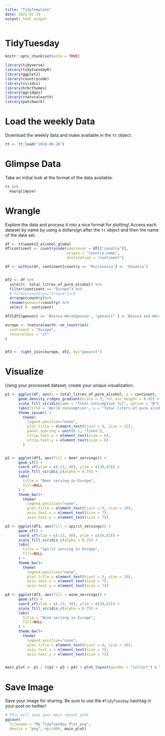 ---
title: "TidyTemplate"
date: 2021-02-19
output: html_output
---

# TidyTuesday


```{r setup, include=FALSE}

knitr::opts_chunk$set(echo = TRUE)

library(tidyverse)
library(tidytuesdayR)
library(ggplot2)
library(countrycode)
library(viridis)
library(hrbrthemes)
library(ggridges)
library(rnaturalearth)
library(patchwork)
```

# Load the weekly Data

Download the weekly data and make available in the `tt` object.

```{r Load}

tt <- tt_load("2018-06-26")

```

# Glimpse Data

Take an initial look at the format of the data available.

```{r Glimpse}

tt %>% 
  map(glimpse)

```

# Wrangle

Explore the data and process it into a nice format for plotting! Access each dataset by name by using a dollarsign after the `tt` object and then the name of the data set.

```{r Wrangle}

df <- tt$week13_alcohol_global
df$continent <- countrycode(sourcevar = df[["country"]],
                            origin = "country.name",
                            destination = "continent")

df <- within(df, continent[country == 'Micronesia'] <- 'Oceania')


df2 <- df %>%
  select(- total_litres_of_pure_alcohol) %>%
  filter(continent == "Europe") %>%
  # filter(country=="France")%>%
  arrange(country)%>%
  rename(geounit=country) %>%
  select (- continent)

df2[df2$geounit == 'Bosnia-Herzegovina', "geounit" ] <-'Bosnia and Herzegovina'

europe <- rnaturalearth::ne_countries(
  continent = "Europe",
  returnclass = "sf"
)


df3 <- right_join(europe, df2, by="geounit")

```


# Visualize

Using your processed dataset, create your unique visualization.

```{r Visualize}
p1 <- ggplot(df, aes(x = total_litres_of_pure_alcohol, y = continent, fill = ..x..)) +
      geom_density_ridges_gradient(scale = 3, rel_min_height = 0.01) +
      scale_fill_viridis(name = "Total Consumption [L]", option = "B") +
      labs(title = 'World consumption', x = "Total liters of pure alcohol consumed", y = "Continent") +
      theme_ipsum() +
        theme(
          legend.position="none",
          plot.title = element_text(hjust = 0, size = 12),
          panel.spacing = unit(0.1, "lines"),
          strip.text.x = element_text(size = 6),
          strip.text.y = element_text(size = 6)
        )


p2 <- ggplot(df3, aes(fill = beer_servings)) + 
      geom_sf() +
      coord_sf(xlim = c(-23, 40), ylim = c(30,82)) +
      scale_fill_viridis_c(alpha = 0.75) +
      labs(
        title = "Beer serving in Europe",
        fill=NULL
      ) +
      theme_bw()+
        theme(
          legend.position="none",
          plot.title = element_text(hjust = 0, size = 10),
          axis.text.x = element_text(size = 7),
          axis.text.y = element_text(size = 7))

p3 <- ggplot(df3, aes(fill = spirit_servings)) + 
      geom_sf() + 
      coord_sf(xlim = c(-23, 40), ylim = c(30,82)) + 
      scale_fill_viridis_c(alpha = 0.75) +
      labs(
        title = "Spirit serving in Europe",
        fill=NULL
      ) +
      theme_bw()+
        theme(
          legend.position="none",
          plot.title = element_text(hjust = 0, size = 10),
          axis.text.x = element_text(size = 7),
          axis.text.y = element_text(size = 7))

p4 <- ggplot(df3, aes(fill = wine_servings)) + 
      geom_sf() + 
      coord_sf(xlim = c(-23, 40), ylim = c(30,82)) + 
      scale_fill_viridis_c(alpha = 0.75) +
      labs(
        title = "Wine serving in Europe",
        fill=NULL
      ) +
      theme_bw()+
        theme(
          legend.position="none",
          plot.title = element_text(hjust = 0, size = 10),
          axis.text.x = element_text(size = 7),
          axis.text.y = element_text(size = 7))


main_plot <- p1 / ((p2 + p3 + p4) + plot_layout(guides = "collect") & theme(legend.position = "bottom"))

```

# Save Image

Save your image for sharing. Be sure to use the `#TidyTuesday` hashtag in your post on twitter! 

```{r}

# This will save your most recent plot
ggsave(
  filename = "My TidyTuesday Plot.png",
  device = "png", dpi=900, main_plot)
```
